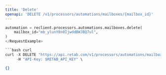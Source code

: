 ```yaml
---
title: 'Delete'
openapi: 'DELETE /v1/processors/automations/mailboxes/{mailbox_id}'
---
```


<RequestExample>

```python python
automation = reclient.processors.automations.mailboxes.delete(
    mailbox_id="mb_ylunY8n0IjwddBWJBQ7ul",
)
</RequestExample>

```bash curl
curl -X DELETE "https://api.retab.com/v1/processors/automations/mailboxes/mb_ylunY8n0IjwddBWJBQ7ul" \
     -H "API-Key: $RETAB_API_KEY" \
```

</RequestExample>

<ResponseExample>

```json json
{}
```

</ResponseExample>